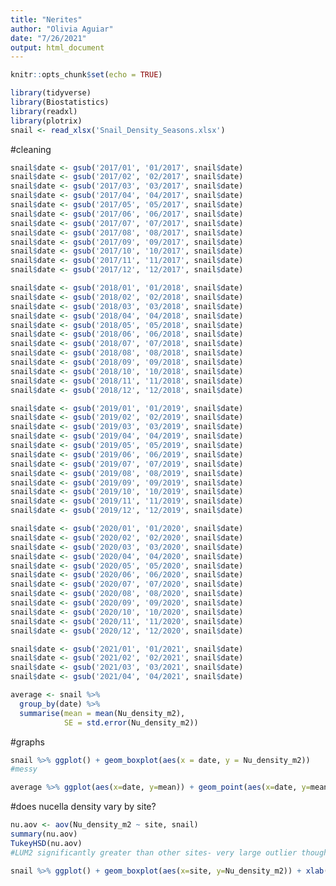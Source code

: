 ```yaml
---
title: "Nerites"
author: "Olivia Aguiar"
date: "7/26/2021"
output: html_document
---
```


```r
knitr::opts_chunk$set(echo = TRUE)
```

```r
library(tidyverse)
library(Biostatistics)
library(readxl)
library(plotrix)
snail <- read_xlsx('Snail_Density_Seasons.xlsx')
```

#cleaning
```r
snail$date <- gsub('2017/01', '01/2017', snail$date)
snail$date <- gsub('2017/02', '02/2017', snail$date)
snail$date <- gsub('2017/03', '03/2017', snail$date)
snail$date <- gsub('2017/04', '04/2017', snail$date)
snail$date <- gsub('2017/05', '05/2017', snail$date)
snail$date <- gsub('2017/06', '06/2017', snail$date)
snail$date <- gsub('2017/07', '07/2017', snail$date)
snail$date <- gsub('2017/08', '08/2017', snail$date)
snail$date <- gsub('2017/09', '09/2017', snail$date)
snail$date <- gsub('2017/10', '10/2017', snail$date)
snail$date <- gsub('2017/11', '11/2017', snail$date)
snail$date <- gsub('2017/12', '12/2017', snail$date)

snail$date <- gsub('2018/01', '01/2018', snail$date)
snail$date <- gsub('2018/02', '02/2018', snail$date)
snail$date <- gsub('2018/03', '03/2018', snail$date)
snail$date <- gsub('2018/04', '04/2018', snail$date)
snail$date <- gsub('2018/05', '05/2018', snail$date)
snail$date <- gsub('2018/06', '06/2018', snail$date)
snail$date <- gsub('2018/07', '07/2018', snail$date)
snail$date <- gsub('2018/08', '08/2018', snail$date)
snail$date <- gsub('2018/09', '09/2018', snail$date)
snail$date <- gsub('2018/10', '10/2018', snail$date)
snail$date <- gsub('2018/11', '11/2018', snail$date)
snail$date <- gsub('2018/12', '12/2018', snail$date)

snail$date <- gsub('2019/01', '01/2019', snail$date)
snail$date <- gsub('2019/02', '02/2019', snail$date)
snail$date <- gsub('2019/03', '03/2019', snail$date)
snail$date <- gsub('2019/04', '04/2019', snail$date)
snail$date <- gsub('2019/05', '05/2019', snail$date)
snail$date <- gsub('2019/06', '06/2019', snail$date)
snail$date <- gsub('2019/07', '07/2019', snail$date)
snail$date <- gsub('2019/08', '08/2019', snail$date)
snail$date <- gsub('2019/09', '09/2019', snail$date)
snail$date <- gsub('2019/10', '10/2019', snail$date)
snail$date <- gsub('2019/11', '11/2019', snail$date)
snail$date <- gsub('2019/12', '12/2019', snail$date)

snail$date <- gsub('2020/01', '01/2020', snail$date)
snail$date <- gsub('2020/02', '02/2020', snail$date)
snail$date <- gsub('2020/03', '03/2020', snail$date)
snail$date <- gsub('2020/04', '04/2020', snail$date)
snail$date <- gsub('2020/05', '05/2020', snail$date)
snail$date <- gsub('2020/06', '06/2020', snail$date)
snail$date <- gsub('2020/07', '07/2020', snail$date)
snail$date <- gsub('2020/08', '08/2020', snail$date)
snail$date <- gsub('2020/09', '09/2020', snail$date)
snail$date <- gsub('2020/10', '10/2020', snail$date)
snail$date <- gsub('2020/11', '11/2020', snail$date)
snail$date <- gsub('2020/12', '12/2020', snail$date)

snail$date <- gsub('2021/01', '01/2021', snail$date)
snail$date <- gsub('2021/02', '02/2021', snail$date)
snail$date <- gsub('2021/03', '03/2021', snail$date)
snail$date <- gsub('2021/04', '04/2021', snail$date)
```

```r
average <- snail %>% 
  group_by(date) %>% 
  summarise(mean = mean(Nu_density_m2),
            SE = std.error(Nu_density_m2))
```

#graphs
```r
snail %>% ggplot() + geom_boxplot(aes(x = date, y = Nu_density_m2))
#messy

average %>% ggplot(aes(x=date, y=mean)) + geom_point(aes(x=date, y=mean)) + geom_errorbar(aes(ymin = mean-SE, ymax = mean+SE)) + xlab('Date') + ylab('Nerite Density') + theme(axis.text.x = element_text(size = 7, angle = 45), axis.ticks = element_blank()) + scale_x_discrete(limits = c('01/2017', '02/2017', '03/2017', '04/2017', '05/2017', '06/2017', '07/2017', '08/2017', '09/2017', '10/2017', '11/2017', '12/2017', '01/2018', '02/2018', '03/2018', '04/2018', '05/2018', '06/2018', '07/2018', '08/2018', '09/2018', '10/2018', '11/2018', '12/2018', '01/2019', '02/2019', '03/2019', '04/2019', '05/2019', '06/2019', '07/2019', '08/2019', '09/2019', '10/2019', '11/2019', '12/2019', '01/2020', '02/2020', '03/2020', '04/2020', '05/2020', '06/2020', '07/2020', '08/2020', '09/2020', '10/2020', '11/2020', '12/2020', '01/2021', '02/2021', '03/2021', '04/2021'))
```

#does nucella density vary by site?
```r
nu.aov <- aov(Nu_density_m2 ~ site, snail)
summary(nu.aov)
TukeyHSD(nu.aov)
#LUM2 significantly greater than other sites- very large outlier though

snail %>% ggplot() + geom_boxplot(aes(x=site, y=Nu_density_m2)) + xlab('Site') + ylab('Nerite Density')
```

